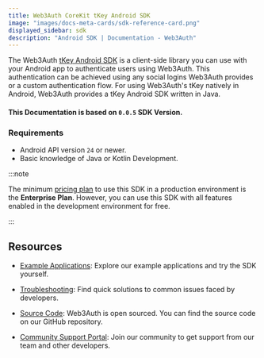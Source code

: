 ```yaml
---
title: Web3Auth CoreKit tKey Android SDK
image: "images/docs-meta-cards/sdk-reference-card.png"
displayed_sidebar: sdk
description: "Android SDK | Documentation - Web3Auth"
---
```


The Web3Auth [tKey Android SDK](https://github.com/tkey/tkey-android) is a client-side library you can use with your Android app to authenticate users
using Web3Auth. This authentication can be achieved using any social logins Web3Auth provides or a custom authentication flow. For using Web3Auth's
tKey natively in Android, Web3Auth provides a tKey Android SDK written in Java.

#### This Documentation is based on `0.0.5` SDK Version.

### Requirements

- Android API version `24` or newer.
- Basic knowledge of Java or Kotlin Development.

:::note

The minimum [pricing plan](https://web3auth.io/pricing.html) to use this SDK in a production environment is the **Enterprise Plan**. However, you can
use this SDK with all features enabled in the development environment for free.

:::

## Resources

- [Example Applications](/examples?product=Core+Kit&sdk=tKey+Android+SDK): Explore our example applications and try the SDK yourself.

- [Troubleshooting](/troubleshooting): Find quick solutions to common issues faced by developers.

- [Source Code](https://github.com/tkey/tkey-android): Web3Auth is open sourced. You can find the source code on our GitHub repository.

- [Community Support Portal](https://web3auth.io/community/c/help-core-kit/tkey-android/28): Join our community to get support from our team and other
  developers.
